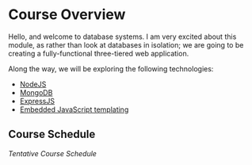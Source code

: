 
# Course Overview

Hello, and welcome to database systems. I am very excited about this module, as rather than look at databases in isolation; we are going to be creating a fully-functional three-tiered web application.

Along the way, we will be exploring the following technologies:

- [NodeJS](https://nodejs.org/en/)
- [MongoDB](https://www.mongodb.com/)
- [ExpressJS](https://expressjs.com/)
- [Embedded JavaScript templating](https://ejs.co/#promo)

## Course Schedule

<Schedule />

<em> Tentative Course Schedule </em>

